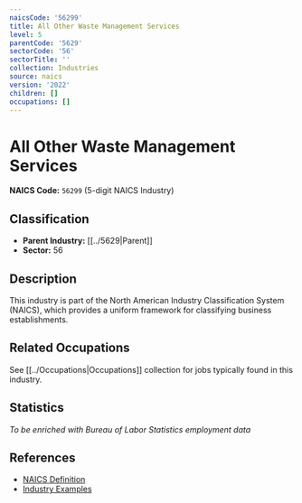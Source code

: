 ```yaml
---
naicsCode: '56299'
title: All Other Waste Management Services
level: 5
parentCode: '5629'
sectorCode: '56'
sectorTitle: ''
collection: Industries
source: naics
version: '2022'
children: []
occupations: []
---
```

# All Other Waste Management Services

**NAICS Code:** `56299` (5-digit NAICS Industry)

## Classification

- **Parent Industry:** [[../5629|Parent]]
- **Sector:** 56

## Description

This industry is part of the North American Industry Classification System (NAICS), which provides a uniform framework for classifying business establishments.

## Related Occupations

See [[../Occupations|Occupations]] collection for jobs typically found in this industry.

## Statistics

*To be enriched with Bureau of Labor Statistics employment data*

## References

- [NAICS Definition](https://www.census.gov/naics/)
- [Industry Examples](https://www.census.gov/naics/2022NAICS/)
